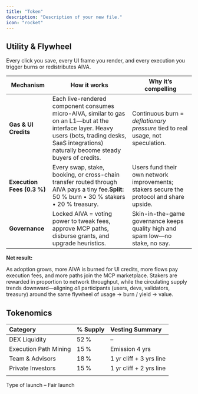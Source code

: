 ```yaml
---
title: "Token"
description: "Description of your new file."
icon: "rocket"
---
```


## Utility & Flywheel

Every click you save, every UI frame you render, and every execution you trigger burns or redistributes AIVA. 

| Mechanism | How it works | Why it’s compelling |
| ----- | ----- | ----- |
| **Gas & UI Credits** | Each live-rendered component consumes micro-AIVA, similar to gas on an L1—but at the interface layer. Heavy users (bots, trading desks, SaaS integrations) naturally become steady buyers of credits. | Continuous burn \= *deflationary pressure* tied to real usage, not speculation. |
| **Execution Fees (0.3 %)** | Every swap, stake, booking, or cross-chain transfer routed through AIVA pays a tiny fee.**Split:** 50 % burn • 30 % stakers • 20 % treasury. | Users fund their own network improvements; stakers secure the protocol and share upside. |
| **Governance** | Locked AIVA \= voting power to tweak fees, approve MCP paths, disburse grants, and upgrade heuristics. | Skin-in-the-game governance keeps quality high and spam low—no stake, no say. |

**Net result:**

As adoption grows, more AIVA is burned for UI credits, more flows pay execution fees, and more paths join the MCP marketplace. Stakers are rewarded in proportion to network throughput, while the circulating supply trends downward—aligning *all* participants (users, devs, validators, treasury) around the same flywheel of usage → burn / yield → value.

## Tokenomics

| Category | % Supply | Vesting Summary |
| :---- | :---- | :---- |
| DEX Liquidity  | 52 % | – |
| Execution Path Mining | 15 % | Emission 4 yrs |
| Team & Advisors | 18 % | 1 yr cliff \+ 3 yrs line |
| Private Investors | 15 % | 1 yr cliff \+ 2 yrs line |
|  |  |   |

Type of launch – Fair launch